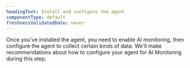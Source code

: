 ```yaml
---
headingText: Install and configure the agent
componentType: default
freshnessValidatedDate: never
---
```


Once you've installed the agent, you need to enable AI monitoring, then configure the agent to collect certain kinds of data. We'll make recommendations about how to configure your agent for AI Monitoring during this step. 